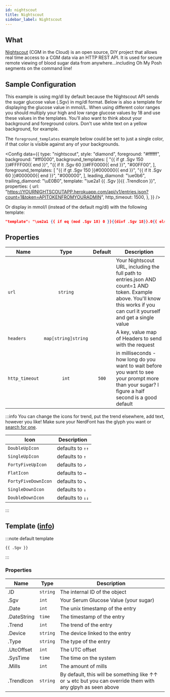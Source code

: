 ```yaml
---
id: nightscout
title: Nightscout
sidebar_label: Nightscout
---
```


## What

[Nightscout][nightscout] (CGM in the Cloud) is an open source,
DIY project that allows real time access to a CGM data via an HTTP REST API. It
is used for secure remote viewing of blood sugar data from anywhere...including
Oh My Posh segments on the command line!

## Sample Configuration

This example is using mg/dl by default because the Nightscout API sends the sugar
glucose value (.Sgv) in mg/dl format. Below is also a template for displaying the
glucose value in mmol/L. When using different color ranges you should multiply your
high and low range glucose values by 18 and use these values in the templates.
You'll also want to think about your background and foreground colors. Don't use
white text on a yellow background, for example.

The `foreground_templates` example below could be set to just a single color,
if that color is visible against any of your backgrounds.


<Config
  data={{
    type: "nightscout",
    style: "diamond",
    foreground: "#ffffff",
    background: "#ff0000",
    background_templates: [
      "{{ if gt .Sgv 150 }}#FFFF00{{ end }}",
      "{{ if lt .Sgv 60 }}#FF0000{{ end }}",
      "#00FF00",
    ],
    foreground_templates: [
      "{{ if gt .Sgv 150 }}#000000{{ end }}",
      "{{ if lt .Sgv 60 }}#000000{{ end }}",
      "#000000",
    ],
    leading_diamond: "\ue0b6",
    trailing_diamond: "\uE0B0",
    template: "\ue2a1 {{ .Sgv }}{{ .TrendIcon }}",
    properties: {
      url: "https://YOURNIGHTSCOUTAPP.herokuapp.com/api/v1/entries.json?count=1&token=APITOKENFROMYOURADMIN",
      http_timeout: 1500,
    },
  }}
/>

Or display in mmol/l (instead of the default mg/dl) with the following template:

```json
"template": "\ue2a1 {{ if eq (mod .Sgv 18) 0 }}{{divf .Sgv 18}}.0{{ else }} {{ round (divf .Sgv 18) 1 }}{{ end }}{{ .TrendIcon }}"
```

## Properties

| Name           |        Type         | Default | Description                                                                                                                                                                  |
| -------------- | :-----------------: | :-----: | ---------------------------------------------------------------------------------------------------------------------------------------------------------------------------- |
| `url`          |      `string`       |         | Your Nightscout URL, including the full path to entries.json AND count=1 AND token. Example above. You'll know this works if you can curl it yourself and get a single value |
| `headers`      | `map[string]string` |         | A key, value map of Headers to send with the request                                                                                                                         |
| `http_timeout` |        `int`        |  `500`  | in milliseconds - how long do you want to wait before you want to see your prompt more than your sugar? I figure a half second is a good default                             |

:::info
You can change the icons for trend, put the trend elsewhere, add text, however you like!
Make sure your NerdFont has the glyph you want or [search for one][nf-search].

| Icon                | Description      |
| ------------------- | ---------------- |
| `DoubleUpIcon`      | defaults to `↑↑` |
| `SingleUpIcon`      | defaults to `↑`  |
| `FortyFiveUpIcon`   | defaults to `↗`  |
| `FlatIcon`          | defaults to `→`  |
| `FortyFiveDownIcon` | defaults to `↘`  |
| `SingleDownIcon`    | defaults to `↓`  |
| `DoubleDownIcon`    | defaults to `↓↓` |

:::

## Template ([info][templates])

:::note default template

```template
{{ .Sgv }}
```

:::

### Properties

| Name        | Type     | Description                                                                                                |
| ----------- | -------- | ---------------------------------------------------------------------------------------------------------- |
| .ID         | `string` | The internal ID of the object                                                                              |
| .Sgv        | `int`    | Your Serum Glucose Value (your sugar)                                                                      |
| .Date       | `int`    | The unix timestamp of the entry                                                                            |
| .DateString | `time`   | The timestamp of the entry                                                                                 |
| .Trend      | `int`    | The trend of the entry                                                                                     |
| .Device     | `string` | The device linked to the entry                                                                             |
| .Type       | `string` | The type of the entry                                                                                      |
| .UtcOffset  | `int`    | The UTC offset                                                                                             |
| .SysTime    | `time`   | The time on the system                                                                                     |
| .Mills      | `int`    | The amount of mills                                                                                        |
| .TrendIcon  | `string` | By default, this will be something like ↑↑ or ↘ etc but you can override them with any glpyh as seen above |

[templates]: /docs/configuration/templates
[nightscout]: http://www.nightscout.info/
[nf-search]: https://www.nerdfonts.com/cheat-sheet
